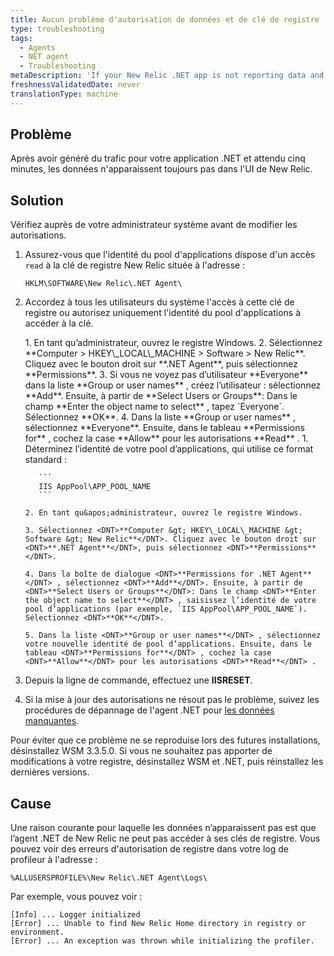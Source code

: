 ```yaml
---
title: Aucun problème d'autorisation de données et de clé de registre
type: troubleshooting
tags:
  - Agents
  - NET agent
  - Troubleshooting
metaDescription: 'If your New Relic .NET app is not reporting data and you see permissions errors for registry keys, follow these troubleshooting procedures.'
freshnessValidatedDate: never
translationType: machine
---
```


## Problème

Après avoir généré du trafic pour votre application .NET et attendu cinq minutes, les données n&apos;apparaissent toujours pas dans l&apos;UI de New Relic.

## Solution

<Callout variant="important">
  Vérifiez auprès de votre administrateur système avant de modifier les autorisations.
</Callout>

1. Assurez-vous que l&apos;identité du pool d&apos;applications dispose d&apos;un accès `read` à la clé de registre New Relic située à l&apos;adresse :

   ```
   HKLM\SOFTWARE\New Relic\.NET Agent\
   ```

2. Accordez à tous les utilisateurs du système l&apos;accès à cette clé de registre ou autorisez uniquement l&apos;identité du pool d&apos;applications à accéder à la clé.

   <CollapserGroup>
     <Collapser id="grant-everyone" title="Pour accorder à l’utilisateur Tout le monde l’accès à la clé de registre :">
       1. En tant qu’administrateur, ouvrez le registre Windows.
       2. Sélectionnez <DNT>**Computer &gt; HKEY\_LOCAL\_MACHINE &gt; Software &gt; New Relic**</DNT>. Cliquez avec le bouton droit sur <DNT>**.NET Agent**</DNT>, puis sélectionnez <DNT>**Permissions**</DNT>.
       3. Si vous ne voyez pas d’utilisateur <DNT>**Everyone**</DNT> dans la liste <DNT>**Group or user names**</DNT> , créez l’utilisateur : sélectionnez <DNT>**Add**</DNT>. Ensuite, à partir de <DNT>**Select Users or Groups**</DNT>: Dans le champ <DNT>**Enter the object name to select**</DNT> , tapez `Everyone`. Sélectionnez <DNT>**OK**</DNT>.
       4. Dans la liste <DNT>**Group or user names**</DNT> , sélectionnez <DNT>**Everyone**</DNT>. Ensuite, dans le tableau <DNT>**Permissions for**</DNT> , cochez la case <DNT>**Allow**</DNT> pour les autorisations <DNT>**Read**</DNT> .
     </Collapser>

     <Collapser id="grant-app-pool" title="Pour accorder aux identités de pool d’applications individuelles l’accès à la clé de registre :">
       1. Déterminez l’identité de votre pool d’applications, qui utilise ce format standard :

          ```
          IIS AppPool\APP_POOL_NAME
          ```

       2. En tant qu&apos;administrateur, ouvrez le registre Windows.

       3. Sélectionnez <DNT>**Computer &gt; HKEY\_LOCAL\_MACHINE &gt; Software &gt; New Relic**</DNT>. Cliquez avec le bouton droit sur <DNT>**.NET Agent**</DNT>, puis sélectionnez <DNT>**Permissions**</DNT>.

       4. Dans la boîte de dialogue <DNT>**Permissions for .NET Agent**</DNT> , sélectionnez <DNT>**Add**</DNT>. Ensuite, à partir de <DNT>**Select Users or Groups**</DNT>: Dans le champ <DNT>**Enter the object name to select**</DNT> , saisissez l’identité de votre pool d’applications (par exemple, `IIS AppPool\APP_POOL_NAME`). Sélectionnez <DNT>**OK**</DNT>.

       5. Dans la liste <DNT>**Group or user names**</DNT> , sélectionnez votre nouvelle identité de pool d’applications. Ensuite, dans le tableau <DNT>**Permissions for**</DNT> , cochez la case <DNT>**Allow**</DNT> pour les autorisations <DNT>**Read**</DNT> .
     </Collapser>
   </CollapserGroup>

3. Depuis la ligne de commande, effectuez une <DNT>**IISRESET**</DNT>.

4. Si la mise à jour des autorisations ne résout pas le problème, suivez les procédures de dépannage de l&apos;agent .NET pour [les données manquantes](/docs/agents/net-agent/troubleshooting/no-data-appears-net).

<Callout variant="tip">
  Pour éviter que ce problème ne se reproduise lors des futures installations, désinstallez WSM 3.3.5.0. Si vous ne souhaitez pas apporter de modifications à votre registre, désinstallez WSM et .NET, puis réinstallez les dernières versions.
</Callout>

## Cause

Une raison courante pour laquelle les données n’apparaissent pas est que l’agent .NET de New Relic ne peut pas accéder à ses clés de registre. Vous pouvez voir des erreurs d&apos;autorisation de registre dans votre log de profileur à l&apos;adresse :

```
%ALLUSERSPROFILE%\New Relic\.NET Agent\Logs\
```

Par exemple, vous pouvez voir :

```
[Info] ... Logger initialized
[Error] ... Unable to find New Relic Home directory in registry or environment.
[Error] ... An exception was thrown while initializing the profiler.
```
